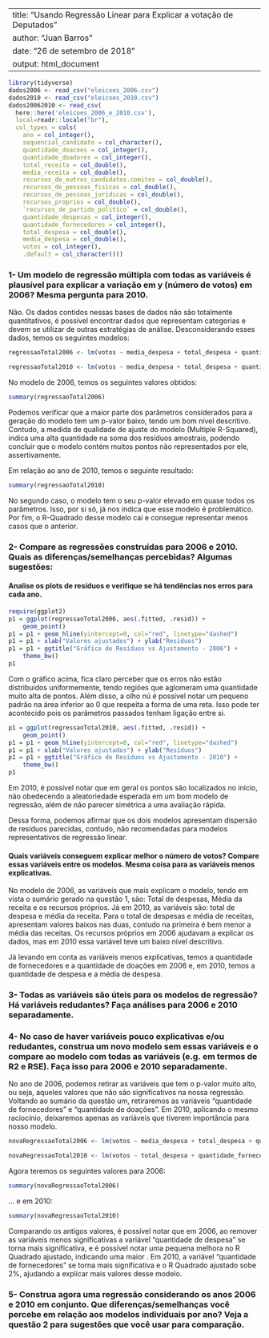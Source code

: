 
---
title: "Usando Regressão Linear para Explicar a votação de Deputados"
author: "Juan Barros"
date: "26 de setembro de 2018"
output: html_document
---

```r
library(tidyverse)
dados2006 <- read_csv("eleicoes_2006.csv")
dados2010 <- read_csv("eleicoes_2010.csv")
dados20062010 <- read_csv(
  here::here('eleicoes_2006_e_2010.csv'), 
  local=readr::locale("br"),
  col_types = cols(
    ano = col_integer(),
    sequencial_candidato = col_character(),
    quantidade_doacoes = col_integer(),
    quantidade_doadores = col_integer(),
    total_receita = col_double(),
    media_receita = col_double(),
    recursos_de_outros_candidatos.comites = col_double(),
    recursos_de_pessoas_fisicas = col_double(),
    recursos_de_pessoas_juridicas = col_double(),
    recursos_proprios = col_double(),
    `recursos_de_partido_politico` = col_double(),
    quantidade_despesas = col_integer(),
    quantidade_fornecedores = col_integer(),
    total_despesa = col_double(),
    media_despesa = col_double(),
    votos = col_integer(),
    .default = col_character()))
```

### 1- Um modelo de regressão múltipla com todas as variáveis é plausível para explicar a variação em y (número de votos) em 2006? Mesma pergunta para 2010. 

Não. Os dados contidos nessas bases de dados não são totalmente quantitativos, é possível encontrar dados que representam categorias e devem se utilizar de outras estratégias de análise. Desconsiderando esses dados, temos os seguintes modelos:

```r
regressaoTotal2006 <- lm(votos ~ media_despesa + total_despesa + quantidade_fornecedores + quantidade_despesas + recursos_de_partido_politico + recursos_proprios + recursos_de_pessoas_juridicas + recursos_de_pessoas_fisicas + recursos_de_outros_candidatos.comites + media_receita + total_receita + quantidade_doadores + quantidade_doacoes, dados2006)

regressaoTotal2010 <- lm(votos ~ media_despesa + total_despesa + quantidade_fornecedores + quantidade_despesas + recursos_de_partido_politico + recursos_proprios + recursos_de_pessoas_juridicas + recursos_de_pessoas_fisicas + recursos_de_outros_candidatos.comites + media_receita + total_receita + quantidade_doadores + quantidade_doacoes, dados2010)

```

No modelo de 2006, temos os seguintes valores obtidos:
```r
summary(regressaoTotal2006)
```
Podemos verificar que a maior parte dos parâmetros considerados para a geração do modelo
tem um p-valor baixo, tendo um bom nível descritivo. Contudo, a medida de qualidade de ajuste
do modelo (Multiple R-Squared), indica uma alta quantidade na soma dos resíduos 
amostrais, podendo concluir que o modelo contém muitos pontos não representados por ele,
assertivamente.

Em relação ao ano de 2010, temos o seguinte resultado:
```r
summary(regressaoTotal2010)
```
No segundo caso, o modelo tem o seu p-valor elevado em quase todos os parâmetros.
Isso, por si só, já nos indica que esse modelo é problemático. Por fim, o R-Quadrado
desse modelo cai e consegue representar menos casos que o anterior.

### 2- Compare as regressões construídas para 2006 e 2010. Quais as diferenças/semelhanças percebidas? Algumas sugestões:

#### Analise os plots de resíduos e verifique se há tendências nos erros para cada ano.
```r
require(ggplot2)
p1 = ggplot(regressaoTotal2006, aes(.fitted, .resid)) +
    geom_point()
p1 = p1 + geom_hline(yintercept=0, col="red", linetype="dashed")
p1 = p1 + xlab("Valores ajustados") + ylab("Resíduos")
p1 = p1 + ggtitle("Gráfico de Resíduos vs Ajustamento - 2006") + 
    theme_bw()
p1

```
Com o gráfico acima, fica claro perceber que os erros não estão distribuidos uniformemente, tendo
regiões que aglomeram uma quantidade muito alta de pontos. Além disso, a olho nú é possível notar
um pequeno padrão na área inferior ao 0 que respeita a forma de uma reta. Isso pode ter acontecido
pois os parâmetros passados tenham ligação entre si.

```r
p1 = ggplot(regressaoTotal2010, aes(.fitted, .resid)) +
    geom_point()
p1 = p1 + geom_hline(yintercept=0, col="red", linetype="dashed")
p1 = p1 + xlab("Valores ajustados") + ylab("Resíduos")
p1 = p1 + ggtitle("Gráfico de Resíduos vs Ajustamento - 2010") + 
    theme_bw()
p1

```
Em 2010, é possível notar que em geral os pontos são localizados no início, não obedecendo a aleatoriedade
esperada em um bom modelo de regressão, além de não parecer simétrica a uma avaliação rápida.

Dessa forma, podemos afirmar que os dois modelos apresentam dispersão de resíduos parecidas,
contudo, não recomendadas para modelos representativos de regressão linear.

#### Quais variáveis conseguem explicar melhor o número de votos? Compare essas variáveis entre os modelos. Mesma coisa para as variáveis menos explicativas.

No modelo de 2006, as variáveis que mais explicam o modelo, tendo em vista o sumário gerado na questão 1, são:
Total de despesas, Média da receita e os recursos próprios. Já em 2010, as variáveis são: total de despesa e média da receita. Para o total de despesas e média de receitas, apresentam valores baixos nas duas, contudo na primeira é bem menor a média das receitas. Os recursos próprios em 2006 ajudavam a explicar os dados, mas em 2010 essa variável teve um baixo nível descritivo.

Já levando em conta as variáveis menos explicativas, temos a quantidade de fornecedores e a quantidade de doações em 2006 e, em 2010, temos a quantidade de despesa e a média de despesa. 

### 3- Todas as variáveis são úteis para os modelos de regressão? Há variáveis redudantes? Faça análises para 2006 e 2010 separadamente. 


### 4- No caso de haver variáveis pouco explicativas e/ou redudantes, construa um novo modelo sem essas variáveis e o compare ao modelo com todas as variáveis (e.g. em termos de R2 e RSE). Faça isso para 2006 e 2010 separadamente. 

No ano de 2006, podemos retirar as variáveis que tem o p-valor muito alto, ou seja, aqueles valores que não são significativos na nossa regressão.
Voltando ao sumário da questão um, retiraremos as variáveis "quantidade de fornecedores" e "quantidade de doações". Em 2010, aplicando o mesmo raciocínio, deixaremos apenas as variáveis que tiverem importância para nosso modelo.

```r
novaRegressaoTotal2006 <- lm(votos ~ media_despesa + total_despesa + quantidade_despesas + recursos_de_partido_politico + recursos_proprios + recursos_de_pessoas_juridicas + recursos_de_pessoas_fisicas + recursos_de_outros_candidatos.comites + media_receita + quantidade_doadores, dados2006)

novaRegressaoTotal2010 <- lm(votos ~ total_despesa + quantidade_fornecedores + media_receita, dados2010)

```

Agora teremos os seguintes valores para 2006:
```r
summary(novaRegressaoTotal2006)
```
... e em 2010:
```r
summary(novaRegressaoTotal2010)
```

Comparando os antigos valores, é possível notar que em 2006, ao remover as variáveis menos significativas a variável "quantidade de despesa" se torna mais significativa, e é possível notar uma pequena melhora no R Quadrado ajustado, indicando uma maior . Em 2010, a variável "quantidade de fornecedores" se torna mais significativa e o R Quadrado ajustado sobe 2%, ajudando a explicar mais valores desse modelo.

### 5- Construa agora uma regressão considerando os anos 2006 e 2010 em conjunto. Que diferenças/semelhanças você percebe em relação aos modelos individuais por ano? Veja a questão 2 para sugestões que você usar para comparação.
